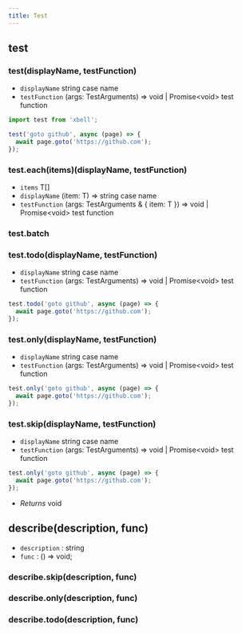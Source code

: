 ```yaml
---
title: Test
---
```


## test

### test(displayName, testFunction)
- `displayName` <type>string</type> case name
- `testFunction` <type>(args: TestArguments) => void | Promise&lt;void&gt; </type> test function

```typescript
import test from 'xbell';

test('goto github', async (page) => {
  await page.goto('https://github.com');
});
```

### test.each(items)(displayName, testFunction)
- `items` <type>T[]</type>
- `displayName` <type>(item: T) => string</type> case name
- `testFunction` <type>(args: TestArguments & { item: T }) => void | Promise&lt;void&gt; </type> test function


### test.batch

### test.todo(displayName, testFunction)
- `displayName` <type>string</type> case name
- `testFunction` <type>(args: TestArguments) => void | Promise&lt;void&gt; </type> test function

```typescript
test.todo('goto github', async (page) => {
  await page.goto('https://github.com');
});
```

### test.only(displayName, testFunction)
- `displayName` <type>string</type> case name
- `testFunction` <type>(args: TestArguments) => void | Promise&lt;void&gt; </type> test function

```typescript
test.only('goto github', async (page) => {
  await page.goto('https://github.com');
});
```

### test.skip(displayName, testFunction)
- `displayName` <type>string</type> case name
- `testFunction` <type>(args: TestArguments) => void | Promise&lt;void&gt; </type> test function

```typescript
test.only('goto github', async (page) => {
  await page.goto('https://github.com');
});
```

- *Returns* <type>void</type>

## describe(description, func)

- `description` : <type>string</type>
- `func` : <type>() => void;</type>


### describe.skip(description, func)

### describe.only(description, func)

### describe.todo(description, func)
